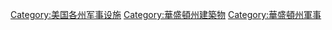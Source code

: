[[Category:美国各州军事设施|Category:美国各州军事设施]]
[[Category:華盛頓州建築物|Category:華盛頓州建築物]]
[[Category:華盛頓州軍事|Category:華盛頓州軍事]]